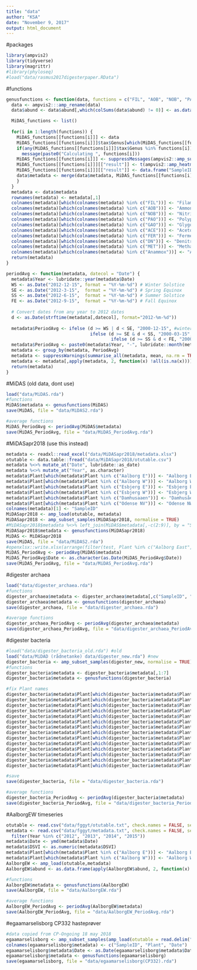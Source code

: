 ```yaml
---
title: "data"
author: "KSA"
date: "November 9, 2017"
output: html_document
---
```


#packages
```r
library(ampvis2)
library(tidyverse)
library(magrittr)
#library(phyloseq)
#load("data/rasmus2017digesterpaper.RData")
```

#functions
```r
genusfunctions <- function(data, functions = c("FIL", "AOB", "NOB", "PAO", "GAO", "MET", "ACE", "FER", "DN", "Anammox")) {
  data <- ampvis2:::amp_rename(data)
  data$abund <- data$abund[,which(colSums(data$abund) != 0)] <- as.data.frame(apply(data$abund[,which(colSums(data$abund) != 0), drop = FALSE], 2, function(x) x/sum(x)*100))

  MiDAS_functions <- list()
  
  for(i in 1:length(functions)) {
    MiDAS_functions[[functions[i]]] <- data
    MiDAS_functions[[functions[i]]]$tax$Genus[which(MiDAS_functions[[functions[i]]]$tax$Genus %in% as.character(ampvis2::MiF$Genus[which(ampvis2::MiF[,functions[i]] %in% c("POS", "VAR"))]))] <- functions[i]
    if(any(MiDAS_functions[[functions[i]]]$tax$Genus %in% functions[i])) {
      message(paste0("Calculating ", functions[i]))
    MiDAS_functions[[functions[i]]] <- suppressMessages(ampvis2::amp_subset_taxa(MiDAS_functions[[functions[i]]], tax_vector = functions[i]))
    MiDAS_functions[[functions[i]]][["result"]] <- t(ampvis2::amp_heatmap(MiDAS_functions[[functions[i]]], tax_aggregate = "Genus", tax_show = "all", normalise = FALSE, textmap = TRUE))
    MiDAS_functions[[functions[i]]][["result"]] <- data.frame("SampleID" = as.character(rownames(MiDAS_functions[[functions[i]]][["result"]])), MiDAS_functions[[functions[i]]][["result"]])
    data$metadata <- merge(data$metadata, MiDAS_functions[[functions[i]]][["result"]], by = 1)
    }
  }
  metadata <- data$metadata
  rownames(metadata) <- metadata[,1]
  colnames(metadata)[which(colnames(metadata) %in% c("FIL"))] <- "Filamentous"
  colnames(metadata)[which(colnames(metadata) %in% c("AOB"))] <- "Ammonia.Oxidizing.Bacteria"
  colnames(metadata)[which(colnames(metadata) %in% c("NOB"))] <- "Nitrite.Oxidizing.Bacteria"
  colnames(metadata)[which(colnames(metadata) %in% c("PAO"))] <- "Polyphosphate.Accumulating.Organisms"
  colnames(metadata)[which(colnames(metadata) %in% c("GAO"))] <- "Glygogen.Accumulating.Organisms"
  colnames(metadata)[which(colnames(metadata) %in% c("ACE"))] <- "Acetogens"
  colnames(metadata)[which(colnames(metadata) %in% c("FER"))] <- "Fermenters"
  colnames(metadata)[which(colnames(metadata) %in% c("DN"))] <- "Denitrifiers"
  colnames(metadata)[which(colnames(metadata) %in% c("MET"))] <- "Methanogens"
  colnames(metadata)[which(colnames(metadata) %in% c("Anammox"))] <- "Anammox"
  return(metadata)
}

periodAvg <- function(metadata, datecol = "Date") {
  metadata$Year <- lubridate::year(metadata$Date)
  WS <- as.Date("2012-12-15", format = "%Y-%m-%d") # Winter Solstice
  SE <- as.Date("2012-3-15",  format = "%Y-%m-%d") # Spring Equinox
  SS <- as.Date("2012-6-15",  format = "%Y-%m-%d") # Summer Solstice
  FE <- as.Date("2012-9-15",  format = "%Y-%m-%d") # Fall Equinox
  
  # Convert dates from any year to 2012 dates
  d <- as.Date(strftime(metadata[,datecol], format="2012-%m-%d"))
  
  metadata$PeriodAvg <- ifelse (d >= WS | d < SE, "2000-12-15", #winter
                                ifelse (d >= SE & d < SS, "2000-03-15", #spring
                                        ifelse (d >= SS & d < FE, "2000-06-15", "2000-09-15"))) #summer, fall
  metadata$PeriodAvg <- paste0(metadata$Year, "-", lubridate::month(metadata$PeriodAvg), "-", lubridate::day(metadata$PeriodAvg)) %>% lubridate::ymd()
  metadata <- group_by(metadata, PeriodAvg)
  metadata <- suppressWarnings(summarise_all(metadata, mean, na.rm = TRUE))
  metadata <- metadata[,apply(metadata, 2, function(x) !all(is.na(x)))]
  return(metadata)
}
```

#MiDAS (old data, dont use)
```r
load("data/MiDAS.rda")
#functions
MiDAS$metadata <- genusfunctions(MiDAS)
save(MiDAS, file = "data/MiDAS2.rda")

#average functions
MiDAS_PeriodAvg <- periodAvg(MiDAS$metadata)
save(MiDAS_PeriodAvg, file = "data/MiDAS_PeriodAvg.rda")
```

#MiDASapr2018 (use this instead)
```r
metadata <- readxl::read_excel("data/MiDASapr2018/metadata.xlsx")
otutable <- data.table::fread("data/MiDASapr2018/otutable.csv")
metadata %<>% mutate_at("Date", lubridate::as_date)
metadata %<>% mutate_at("Year", as.character)
metadata$Plant[which(metadata$Plant %in% c("Aalborg E"))] <- "Aalborg East"
metadata$Plant[which(metadata$Plant %in% c("Aalborg W"))] <- "Aalborg West"
metadata$Plant[which(metadata$Plant %in% c("Esbjerg E"))] <- "Esbjerg East"
metadata$Plant[which(metadata$Plant %in% c("Esbjerg W"))] <- "Esbjerg West"
metadata$Plant[which(metadata$Plant %in% c("Damhusaaen"))] <- "Damhusåen"
metadata$Plant[which(metadata$Plant %in% c("Odense NV"))] <- "Odense NW"
colnames(metadata)[1] <- "SampleID"
MiDASapr2018 <- amp_load(otutable, metadata)
MiDASapr2018 <- amp_subset_samples(MiDASapr2018, normalise = TRUE)
#MiDASapr2018$metadata %<>% left_join(MiDAS$metadata[,-c(2:9)], by = "SampleID")
MiDASapr2018$metadata <- genusfunctions(MiDASapr2018)
MiDAS <- MiDASapr2018
save(MiDAS, file = "data/MiDAS2.rda")
#openxlsx::write.xlsx(arrange(filter(test, Plant %in% c("Aalborg East", "Aalborg West")), Date), "test.xlsx")
MiDAS_PeriodAvg <- periodAvg(MiDAS$metadata)
MiDAS_PeriodAvg$Date <- as.character(as.Date(MiDAS_PeriodAvg$Date))
save(MiDAS_PeriodAvg, file = "data/MiDAS_PeriodAvg.rda")
```


#digester archaea
```r
load("data/digester_archaea.rda")
#functions
digester_archaea$metadata <- digester_archaea$metadata[,c("SampleID", "Date", "Plant", "Temperature")]
digester_archaea$metadata <- genusfunctions(digester_archaea)
save(digester_archaea, file = "data/digester_archaea.rda")

#average functions
digester_archaea_PeriodAvg <- periodAvg(digester_archaea$metadata)
save(digester_archaea_PeriodAvg, file = "data/digester_archaea_PeriodAvg.rda")
```

#digester bacteria
```r
#load("data/digester_bacteria_old.rda") #old
load("data/MiDAD (rådnetanke) data/digester_new.rda") #new
digester_bacteria <- amp_subset_samples(digester_new, normalise = TRUE)
#functions
digester_bacteria$metadata <- digester_bacteria$metadata[,1:7]
digester_bacteria$metadata <- genusfunctions(digester_bacteria)

#fix Plant names
digester_bacteria$metadata$Plant[which(digester_bacteria$metadata$Plant %in% c("aaby"))] <- "Åby"
digester_bacteria$metadata$Plant[which(digester_bacteria$metadata$Plant %in% c("Aalborg oest"))] <- "Aalborg East"
digester_bacteria$metadata$Plant[which(digester_bacteria$metadata$Plant %in% c("Aalborg Vest"))] <- "Aalborg West"
digester_bacteria$metadata$Plant[which(digester_bacteria$metadata$Plant %in% c("Avedoere"))] <- "Avedøre"
digester_bacteria$metadata$Plant[which(digester_bacteria$metadata$Plant %in% c("Damhusaaen"))] <- "Damhusåen"
digester_bacteria$metadata$Plant[which(digester_bacteria$metadata$Plant %in% c("Egaa"))] <- "Egå"
digester_bacteria$metadata$Plant[which(digester_bacteria$metadata$Plant %in% c("Ejby Moelle"))] <- "Ejby Mølle"
digester_bacteria$metadata$Plant[which(digester_bacteria$metadata$Plant %in% c("Esbjerg Vest"))] <- "Esbjerg West"
digester_bacteria$metadata$Plant[which(digester_bacteria$metadata$Plant %in% c("Fornaes"))] <- "Fornæs"
digester_bacteria$metadata$Plant[which(digester_bacteria$metadata$Plant %in% c("Hjoerring"))] <- "Hjørring"
digester_bacteria$metadata$Plant[which(digester_bacteria$metadata$Plant %in% c("Naestved"))] <- "Næstved"
digester_bacteria$metadata$Plant[which(digester_bacteria$metadata$Plant %in% c("Ringkoebing"))] <- "Ringkøbing"
digester_bacteria$metadata$Plant[which(digester_bacteria$metadata$Plant %in% c("Soeholt"))] <- "Søholt"
digester_bacteria$metadata$Plant[which(digester_bacteria$metadata$Plant %in% c("Sohoelt"))] <- "Søholt"

#save
save(digester_bacteria, file = "data/digester_bacteria.rda")

#average functions
digester_bacteria_PeriodAvg <- periodAvg(digester_bacteria$metadata)
save(digester_bacteria_PeriodAvg, file = "data/digester_bacteria_PeriodAvg.rda")
```


#AalborgEW timeseries
```r
otutable <- read.csv("data/fggyt/otutable.txt", check.names = FALSE, sep = "\t")
metadata <- read.csv("data/fggyt/metadata.txt", check.names = FALSE, sep = "\t", colClasses = c("character"))[,c(1,2,4,5,7,8,9)] %>% 
  filter(Year %in% c("2012", "2013", "2014", "2015"))
metadata$Date <- ymd(metadata$Date)
metadata$DSVI <- as.numeric(metadata$DSVI)
metadata$Plant[which(metadata$Plant %in% c("Aalborg E"))] <- "Aalborg East"
metadata$Plant[which(metadata$Plant %in% c("Aalborg W"))] <- "Aalborg West"
AalborgEW <- amp_load(otutable,metadata)
AalborgEW$abund <- as.data.frame(apply(AalborgEW$abund, 2, function(x) x/sum(x)*100))

#functions
AalborgEW$metadata <- genusfunctions(AalborgEW)
save(AalborgEW, file = "data/AalborgEW.rda")

#average functions
AalborgEW_PeriodAvg <- periodAvg(AalborgEW$metadata)
save(AalborgEW_PeriodAvg, file = "data/AalborgEW_PeriodAvg.rda")
```

#egaamarselisborg CP332 hasteprøver
```r
#data copied from CP-Ongoing 18 may 2018
egaamarselisborg <- amp_subset_samples(amp_load(otutable = read.delim("data/aarhusvand CP332/otutable.txt", check.names = FALSE), metadata = openxlsx::read.xlsx("data/aarhusvand CP332/CP332_metadata.xlsx", rows = 1:21, cols = c(1,9,11))), normalise = TRUE)
colnames(egaamarselisborg$metadata) <- c("SampleID", "Plant", "Date")
egaamarselisborg$metadata$Date <- as.Date(egaamarselisborg$metadata$Date, origin = "1899-12-30", format = "%Y-%m-%d")
egaamarselisborg$metadata <- genusfunctions(egaamarselisborg)
save(egaamarselisborg, file = "data/egaamarselisborg(CP332).rda")
```

